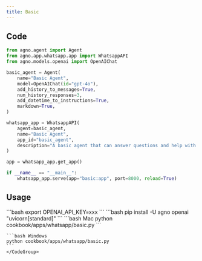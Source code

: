 ```yaml
---
title: Basic
---
```


## Code

```python cookbook/apps/whatsapp/basic.py
from agno.agent import Agent
from agno.app.whatsapp.app import WhatsappAPI
from agno.models.openai import OpenAIChat

basic_agent = Agent(
    name="Basic Agent",
    model=OpenAIChat(id="gpt-4o"),
    add_history_to_messages=True,
    num_history_responses=3,
    add_datetime_to_instructions=True,
    markdown=True,
)

whatsapp_app = WhatsappAPI(
    agent=basic_agent,
    name="Basic Agent",
    app_id="basic_agent",
    description="A basic agent that can answer questions and help with tasks.",
)

app = whatsapp_app.get_app()

if __name__ == "__main__":
    whatsapp_app.serve(app="basic:app", port=8000, reload=True)

```

## Usage

<Steps>
  <Snippet file="create-venv-step.mdx" />

  <Step title="Set your API key">
    ```bash
    export OPENAI_API_KEY=xxx
    ```
  </Step>

  <Step title="Install libraries">
    ```bash
    pip install -U agno openai "uvicorn[standard]"
    ```
  </Step>

  <Step title="Run Agent">
    <CodeGroup>
    ```bash Mac
    python cookbook/apps/whatsapp/basic.py
    ```

    ```bash Windows
    python cookbook/apps/whatsapp/basic.py
    ```
    </CodeGroup>
  </Step>
</Steps> 